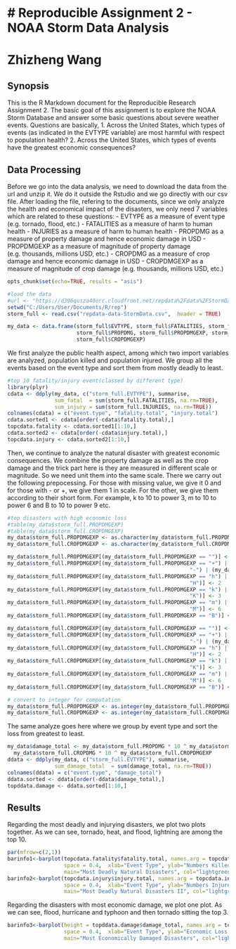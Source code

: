 # Reproducible Assignment 2 - NOAA Storm Data Analysis
========================================================
# Zhizheng Wang

## Synopsis
This is the R Markdown document for the Reproducible Research Assignment 2.
The basic goal of this assignment is to explore the NOAA Storm Database and answer some basic questions about severe weather events. Questions are basically, 
1. Across the United States, which types of events (as indicated in the EVTYPE variable) are most harmful with respect to population health?
2. Across the United States, which types of events have the greatest economic consequences?

## Data Processing
Before we go into the data analysis, we need to download the data from the url and unzip it. We do it outside the Rstudio and we go directly with our csv file. After loading the file, refering to the documents, since we only analyze the health and economical impact of the disasters, we only need 7 variables which are related to these questions:
 - EVTYPE as a measure of event type (e.g. tornado, flood, etc.)
 - FATALITIES as a measure of harm to human health
 - INJURIES as a measure of harm to human health
 - PROPDMG as a measure of property damage and hence economic damage in USD
 - PROPDMGEXP as a measure of magnitude of property damage (e.g. thousands, millions USD, etc.)
 - CROPDMG as a measure of crop damage and hence economic damage in USD
 - CROPDMGEXP as a measure of magnitude of crop damage (e.g. thousands, millions USD, etc.)

```r
opts_chunk$set(echo=TRUE, results = "asis")
```

```r
#load the data
#url <- "https://d396qusza40orc.cloudfront.net/repdata%2Fdata%2FStormData.csv.bz2"
setwd("C:/Users/User/Documents/R/rep")
storm_full <- read.csv("repdata-data-StormData.csv",  header = TRUE)

my_data <- data.frame(storm_full$EVTYPE, storm_full$FATALITIES, storm_full$INJURIES, 
                      storm_full$PROPDMG, storm_full$PROPDMGEXP, storm_full$CROPDMG, 
                      storm_full$CROPDMGEXP)
```

We first analyze the public health aspect, among which two import variables are analyzed, population killed and population injured. We group all the events based on the event type and sort them from mostly deadly to least. 

```r
#top 10 fatality/injury event(classed by different type)
library(plyr)
cdata <- ddply(my_data, c("storm_full.EVTYPE"), summarise,
               sum_fatal  = sum(storm_full.FATALITIES, na.rm=TRUE),
               sum_injury = sum(storm_full.INJURIES, na.rm=TRUE))
colnames(cdata) = c("event.type", "fatality.total", "injury.total")
cdata.sorted1 <- cdata[order(-cdata$fatality.total),] 
topcdata.fatality <- cdata.sorted1[1:10,]
cdata.sorted2 <- cdata[order(-cdata$injury.total),] 
topcdata.injury <- cdata.sorted2[1:10,]
```

Then, we continue to analyze the natural disaster with greatest economic consequences. We combine the property damage as well as the crop damage and the trick part here is they are measured in different scale or magnitude. So we need unit them into the same scale. There we carry out the following prepocessing. For those with missing value, we give it 0 and for those with - or +, we give them 1 in scale. For the other, we give them according to their short form. For example, k to 10 to power 3, m to 10 to power 6 and B to 10 to power 9 etc.

```r
#top disasters with high economic loss
#table(my_data$storm_full.PROPDMGEXP)
#table(my_data$storm_full.CROPDMGEXP)
my_data$storm_full.PROPDMGEXP <- as.character(my_data$storm_full.PROPDMGEXP)
my_data$storm_full.CROPDMGEXP <- as.character(my_data$storm_full.CROPDMGEXP)

my_data$storm_full.PROPDMGEXP[(my_data$storm_full.PROPDMGEXP == "")] <- 0
my_data$storm_full.PROPDMGEXP[(my_data$storm_full.PROPDMGEXP == "+") | (my_data$storm_full.PROPDMGEXP == 
                                                          "-") | (my_data$storm_full.PROPDMGEXP == "?")] <- 1
my_data$storm_full.PROPDMGEXP[(my_data$storm_full.PROPDMGEXP == "h") | (my_data$storm_full.PROPDMGEXP == 
                                                          "H")] <- 2
my_data$storm_full.PROPDMGEXP[(my_data$storm_full.PROPDMGEXP == "k") | (my_data$storm_full.PROPDMGEXP == 
                                                          "K")] <- 3
my_data$storm_full.PROPDMGEXP[(my_data$storm_full.PROPDMGEXP == "m") | (my_data$storm_full.PROPDMGEXP == 
                                                          "M")] <- 6
my_data$storm_full.PROPDMGEXP[(my_data$storm_full.PROPDMGEXP == "B")] <- 9

my_data$storm_full.CROPDMGEXP[(my_data$storm_full.CROPDMGEXP == "")] <- 0
my_data$storm_full.CROPDMGEXP[(my_data$storm_full.CROPDMGEXP == "+") | (my_data$storm_full.CROPDMGEXP == 
                                                          "-") | (my_data$storm_full.CROPDMGEXP == "?")] <- 1
my_data$storm_full.CROPDMGEXP[(my_data$storm_full.CROPDMGEXP == "h") | (my_data$storm_full.CROPDMGEXP == 
                                                          "H")] <- 2
my_data$storm_full.CROPDMGEXP[(my_data$storm_full.CROPDMGEXP == "k") | (my_data$storm_full.CROPDMGEXP == 
                                                          "K")] <- 3
my_data$storm_full.CROPDMGEXP[(my_data$storm_full.CROPDMGEXP == "m") | (my_data$storm_full.CROPDMGEXP == 
                                                          "M")] <- 6
my_data$storm_full.CROPDMGEXP[(my_data$storm_full.CROPDMGEXP == "B")] <- 9

# convert to integer for computation
my_data$storm_full.PROPDMGEXP <- as.integer(my_data$storm_full.PROPDMGEXP)
my_data$storm_full.CROPDMGEXP <- as.integer(my_data$storm_full.CROPDMGEXP)
```

The same analyze goes here where we group by event type and sort the loss from greatest to least.
```r
my_data$damage_total <- my_data$storm_full.PROPDMG * 10 ^ my_data$storm_full.PROPDMGEXP +
  my_data$storm_full.CROPDMG * 10 ^ my_data$storm_full.CROPDMGEXP
ddata <- ddply(my_data, c("storm_full.EVTYPE"), summarise,
               sum_damage_total  = sum(damage_total, na.rm=TRUE))
colnames(ddata) = c("event.type", "damage_total")
ddata.sorted <- ddata[order(-ddata$damage_total),] 
topddata.damage <- ddata.sorted[1:10,]
```

## Results
Regarding the most deadly and injurying disasters, we plot two plots together. As we can see, tornado, heat, and flood, lightning are among the top 10. 

```r
par(mfrow=c(2,1))
barinfo1<-barplot(topcdata.fatality$fatality.total, names.arg = topcdata.fatality$event.type,
                  space = 0.4,  xlab="Event Type", ylab="Numbers Killed", 
                  main="Most Deadly Natural Disasters", col="lightgreen")
barinfo2<-barplot(topcdata.injury$injury.total, names.arg = topcdata.injury$event.type, 
                  space = 0.4,  xlab="Event Type", ylab="Numbers Injured", 
                  main="Most Deadly Natural Disasters II", col="lightgreen")
```

Regarding the disasters with most economic damage, we plot one plot. As we can see, flood, hurricane and typhoon and then tornado sitting the top 3. 

```r
barinfo3<-barplot(height = topddata.damage$damage_total, names.arg = topddata.damage$event.type, 
                  space = 0.4,  xlab="Event Type", ylab="Economic Loss (Dollar)", 
                  main="Most Economically Damaged Disasters", col="lightgreen")

```